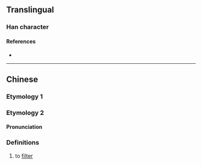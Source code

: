 {{also|潷}}
{{character info/new}}
==Translingual==

===Han character===
{{Han char|rn=85|rad=水|as=10|sn=13|four=|canj=EHHU|ids=⿰氵笔}}

====References====
* {{Han ref|kx=0643.190|dkj=18048|hdz=31699.130|uh=6ED7|ud=28375}}

----

==Chinese==

===Etymology 1===
{{zh-see|潷}}

===Etymology 2===
{{zh-forms}}

====Pronunciation====
{{zh-pron
|m=běi
|m-s=bi2
|c=bat1,bei3
|cat=v
}}

===Definitions===
{{zh-hanzi}}

# {{lb|zh|Sichuanese}} to [[filter]]